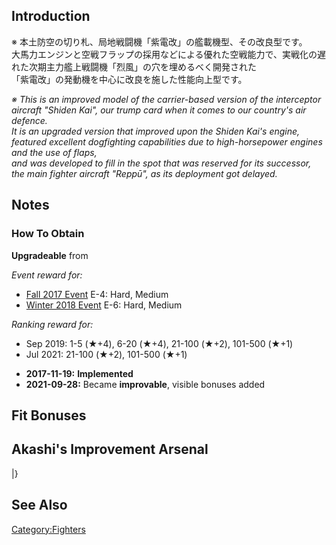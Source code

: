 {{EquipmentInfo|271}}

==Introduction==
※ 本土防空の切り札、局地戦闘機「紫電改」の艦載機型、その改良型です。<br>
大馬力エンジンと空戦フラップの採用などによる優れた空戦能力で、実戦化の遅れた次期主力艦上戦闘機「烈風」の穴を埋めるべく開発された<br>
「紫電改」の発動機を中心に改良を施した性能向上型です。

''※ This is an improved model of the carrier-based version of the interceptor aircraft "Shiden Kai", our trump card when it comes to our country's air defence.''<br>
''It is an upgraded version that improved upon the Shiden Kai's engine, featured excellent dogfighting capabilities due to high-horsepower engines and the use of flaps,''<br>
''and was developed to fill in the spot that was reserved for its successor, the main fighter aircraft "Reppū", as its deployment got delayed.''

==Notes==
<div class="mw-collapsible"><h3>How To Obtain</h3>
<div class="mw-collapsible-content">
'''Upgradeable''' from {{Equipment/Link|Shiden Kai 2}}

''Event reward for:''
* [[Fall 2017 Event]] E-4: Hard, Medium
* [[Winter 2018 Event]] E-6: Hard, Medium

''Ranking reward for:''
* Sep 2019: 1-5 (★+4), 6-20 (★+4), 21-100 (★+2), 101-500 (★+1)
* Jul 2021: 21-100 (★+2), 101-500 (★+1)

</div></div>


<div class="mw-collapsible><h3>Updates History</h3>
<div class="mw-collapsible-content>
* '''2017-11-19:''' '''Implemented'''
* '''2021-09-28:''' Became '''improvable''', visible bonuses added
</div></div>

==Fit Bonuses==
{{:{{PAGENAME}}/Bonuses}}

== Akashi's Improvement Arsenal ==
{{AkashiWorkshop}}
{{AkashiWorkshopLine
| Name = {{PAGENAME}}
| ItemType = GreenPlane
| Fuel = 130
| Ammo = 180
| Steel = 0
| Baux = 370
|Mats0-5 = 8/10
|Mats6-9 = 13/18
|Mats10 = -
|Screws0-5 = 5/6
|Screws6-9 = 7/10
|Screws10 = -
|EquipConsume0-5 = 2x{{GreenPlane|Shiden Kai 2}}
|EquipConsume6-9 = 2x{{GreenPlane|Prototype Reppuu Late Model}}
|EquipConsume10 = -
| Mon = ✓
| Tue = ✓
| Wed = ✓
| Thu = ✓
| 2ndShip = {{Ship/Link|Kumano/Carrier Kai Ni}}
| Notes =
}}
|}

==See Also==
{{Equipmentlist}}
[[Category:Fighters]]
